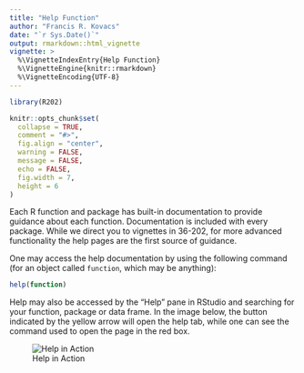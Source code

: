 ```yaml
---
title: "Help Function"
author: "Francis R. Kovacs"
date: "`r Sys.Date()`"
output: rmarkdown::html_vignette
vignette: >
  %\VignetteIndexEntry{Help Function}
  %\VignetteEngine{knitr::rmarkdown}
  %\VignetteEncoding{UTF-8}
---
```


```r
library(R202)

knitr::opts_chunk$set(
  collapse = TRUE,
  comment = "#>",
  fig.align = "center",
  warning = FALSE,
  message = FALSE,
  echo = FALSE,
  fig.width = 7,
  height = 6
)
```

Each R function and package has built-in documentation to provide guidance about each function. Documentation is included with every package. While we direct you to vignettes in 36-202, for more advanced functionality the help pages are the first source of guidance. 

One may access the help documentation by using the following command (for an object called `function`, which may be anything):

```r
help(function)
```

Help may also be accessed by the "Help" pane in RStudio and searching for your function, package or data frame. In the image below, the button indicated by the yellow arrow will open the help tab, while one can see the command used to open the page in the red box. 

![Help in Action](help_image.png)



